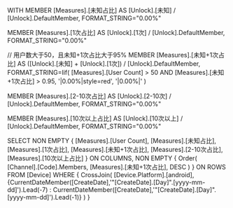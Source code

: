 WITH MEMBER [Measures].[未知占比] AS
[Unlock].[未知] / [Unlock].DefaultMember,
FORMAT_STRING="0.00%"

MEMBER [Measures].[1次占比] AS
[Unlock].[1次] / [Unlock].DefaultMember,
FORMAT_STRING="0.00%"

// 用户数大于50，且未知+1次占比大于95%
MEMBER [Measures].[未知+1次占比] AS
([Unlock].[未知] + [Unlock].[1次]) / [Unlock].DefaultMember,
FORMAT_STRING=Iif(
    [Measures].[User Count] > 50 AND [Measures].[未知+1次占比] > 0.95,
    '|0.00%|style=red',
    '|0.00%|'
)

MEMBER [Measures].[2-10次占比] AS
[Unlock].[2-10次] / [Unlock].DefaultMember,
FORMAT_STRING="0.00%"

MEMBER [Measures].[10次以上占比] AS
[Unlock].[10次以上] / [Unlock].DefaultMember,
FORMAT_STRING="0.00%"

SELECT
NON EMPTY {
    [Measures].[User Count],
    [Measures].[未知占比],
    [Measures].[1次占比],
    [Measures].[未知+1次占比],
    [Measures].[2-10次占比],
    [Measures].[10次以上占比]
} ON COLUMNS,
NON EMPTY {
    Order(
		[Channel].[Code].Members,
		[Measures].[未知+1次占比],
		DESC
	)
} ON ROWS
FROM [Device]
WHERE {
    CrossJoin(
        [Device.Platform].[android],
        {CurrentDateMember([CreateDate],'"[CreateDate].[Day]"\.[yyyy-mm-dd]').Lead(-7) : CurrentDateMember([CreateDate],'"[CreateDate].[Day]"\.[yyyy-mm-dd]').Lead(-1)}
    )
}